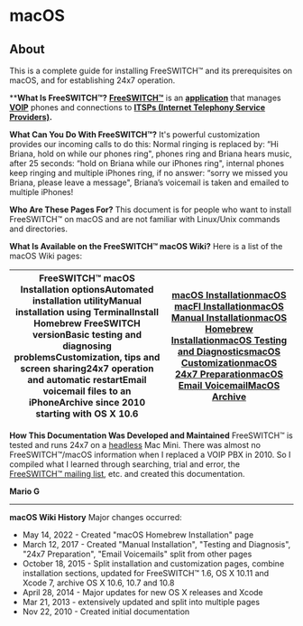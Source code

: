 
# macOS 

 

## About

This is a complete guide for installing FreeSWITCH™ and its prerequisites on macOS, and for establishing 24x7 operation.

****What Is FreeSWITCH™?** 
**[FreeSWITCH™](http://en.wikipedia.org/wiki/FreeSWITCH)** is an **[application](https://en.wikipedia.org/wiki/Application%5Fsoftware)** that manages **[VOIP](http://en.wikipedia.org/wiki/Voip)** phones and connections to **[ITSPs (Internet Telephony Service Providers)](http://en.wikipedia.org/wiki/ITSP).**

**What Can You Do With FreeSWITCH™?** 
It's powerful customization provides our incoming calls to do this: Normal ringing is replaced by: “Hi Briana, hold on while our phones ring", phones ring and Briana hears music, after 25 seconds: “hold on Briana while our iPhones ring", internal phones keep ringing and multiple iPhones ring, if no answer: “sorry we missed you Briana, please leave a message", Briana’s voicemail is taken and emailed to multiple iPhones! 

**Who Are These Pages For?** 
This document is for people who want to install FreeSWITCH™ on macOS and are not familiar with Linux/Unix commands and directories.

**What Is Available on the FreeSWITCH™ macOS Wiki?** 
Here is a list of the macOS Wiki pages:

| FreeSWITCH™ macOS Installation optionsAutomated installation utilityManual installation using TerminalInstall Homebrew FreeSWITCH versionBasic testing and diagnosing problemsCustomization, tips and screen sharing24x7 operation and automatic restartEmail voicemail files to an iPhoneArchive since 2010 starting with OS X 10.6 | [macOS Installation](./macOS-Installation/index.mdx#about)[macOS macFI Installation](./macOS-Installation/macOS-macFI-Installation_1966731.mdx#about)[macOS Manual Installation](./macOS-Installation/macOS-Manual-Installation_13174557.mdx#about)[macOS Homebrew Installation](./macOS-Installation/macOS-Homebrew-Installation_72253508.mdx#about)[macOS Testing and Diagnostics](./macOS-Testing-and-Diagnostics_13174550.mdx#about)[macOS Customization](./macOS-Customization_9634513.mdx#ssh)[macOS 24x7 Preparation](./macOS-24x7-Preparation_13174585.mdx#about)[macOS Email Voicemail](./macOS-Email-Voicemail_13174591.mdx#about)[MacOS Archive](./MacOS-Archive/index.mdx#about) |
| ------------------------------------------------------------------------------------------------------------------------------------------------------------------------------------------------------------------------------------------------------------------------------------------------------------------------------------ | -------------------------------------------------------------------------------------------------------------------------------------------------------------------------------------------------------------------------------------------------------------------------------------------------------------------------------------------------------------------------------------------------------------------------------------------------------------------------------------------------------------------------------------------------------------------------------------------- |

  
**How This Documentation Was Developed and Maintained** 
FreeSWITCH™ is tested and runs 24x7 on a [headless](macOS-Customization_9634513.mdx#remotely-accessing-a-mac) Mac Mini. There was almost no FreeSWITCH™/macOS information when I replaced a VOIP PBX in 2010\. So I compiled what I learned through searching, trial and error, the [FreeSWITCH™ mailing list](http://lists.freeswitch.org/), etc. and created this documentation.  

**Mario G**

  
---

  
**macOS Wiki History** 
Major changes occurred:

* May 14, 2022 - Created "macOS Homebrew Installation" page
* March 12, 2017 - Created "Manual Installation", "Testing and Diagnosis", "24x7 Preparation", "Email Voicemails" split from other pages
* October 18, 2015 - Split installation and customization pages, combine installation sections, updated for FreeSWITCH™ 1.6, OS X 10.11 and Xcode 7, archive OS X 10.6, 10.7 and 10.8
* April 28, 2014 - Major updates for new OS X releases and Xcode
* Mar 21, 2013 - extensively updated and split into multiple pages
* Nov 22, 2010 - Created initial documentation


